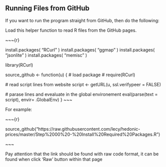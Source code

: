 ## Running Files from GitHub

If you want to run the program straight from GitHub, then do the following:
  
  Load this helper function to read R files from the GitHub pages.

~~~{r}

install.packages( "RCurl" )
install.packages( "ggmap" )
install.packages( "jsonlite" )
install.packages( "memisc" )

library(RCurl)

source_github <- function(u) {
  # load package
  # require(RCurl)
  
  # read script lines from website
  script <- getURL(u, ssl.verifypeer = FALSE)
  
  # parase lines and evealuate in the global environement
  eval(parse(text = script), envir= .GlobalEnv)
}
~~~
  
  For example:
  
  ~~~{r}

source_github("https://raw.githubusercontent.com/lecy/hedonic-prices/master/Step%2000%20-%20Install%20Required%20Packages.R")

~~~

Pay attention that the link should be found with raw code format, it can be found when click 'Raw' button within that page

